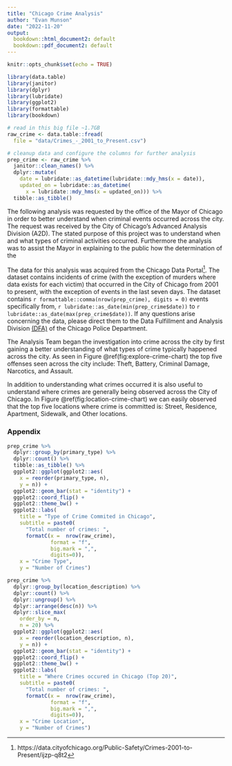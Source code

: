 ```yaml
---
title: "Chicago Crime Analysis"
author: "Evan Munson"
date: "2022-11-20"
output:
  bookdown::html_document2: default
  bookdown::pdf_document2: default
---
```


```r
knitr::opts_chunk$set(echo = TRUE)
```

```r

library(data.table)
library(janitor)
library(dplyr)
library(lubridate)
library(ggplot2)
library(formattable)
library(bookdown)

```

```r

# read in this big file ~1.7GB
raw_crime <- data.table::fread(
  file = "data/Crimes_-_2001_to_Present.csv")

```

```r

# cleanup data and configure the columns for further analysis
prep_crime <- raw_crime %>% 
  janitor::clean_names() %>%
  dplyr::mutate(
    date = lubridate::as_datetime(lubridate::mdy_hms(x = date)),
    updated_on = lubridate::as_datetime(
      x = lubridate::mdy_hms(x = updated_on))) %>% 
  tibble::as_tibble()

```

The following analysis was requested by the office of the Mayor of Chicago in order to better understand when criminal events occurred across the city.  The request was received by the City of Chicago's Advanced Analysis Division (A2D).  The stated purpose of this project was to understand when and what types of criminal activities occurred.  Furthermore the analysis was to assist the Mayor in explaining to the public how the determination of the 

The data for this analysis was acquired from the Chicago Data Portal^[https://data.cityofchicago.org/Public-Safety/Crimes-2001-to-Present/ijzp-q8t2].  The dataset contains incidents of crime (with the exception of murders where data exists for each victim) that occurred in the City of Chicago from 2001 to present, with the exception of events in the last seven days.  The dataset contains `r formattable::comma(nrow(prep_crime), digits = 0)` events specifically from, `r lubridate::as_date(min(prep_crime$date))` to `r lubridate::as_date(max(prep_crime$date))`.  If any questions arise concerning the data, please direct them to the Data Fulfillment and Analysis Division [(DFA)](DFA@ChicagoPolice.org) of the Chicago Police Department.

The Analysis Team began the investigation into crime across the city by first gaining a better understanding of what types of crime typically happened across the city.  As seen in Figure \@ref(fig:explore-crime-chart) the top five offenses seen across the city include:  Theft, Battery, Criminal Damage, Narcotics, and Assault.  

In addition to understanding what crimes occurred it is also useful to understand where crimes are generally being observed across the City of Chicago.  In Figure \@ref(fig:location-crime-chart) we can easily observed that the top five locations where crime is committed is: Street, Residence, Apartment, Sidewalk, and Other locations.













\newpage

### Appendix

```r

prep_crime %>% 
  dplyr::group_by(primary_type) %>% 
  dplyr::count() %>% 
  tibble::as_tibble() %>% 
  ggplot2::ggplot(ggplot2::aes(
    x = reorder(primary_type, n),
    y = n)) +
  ggplot2::geom_bar(stat = "identity") + 
  ggplot2::coord_flip() +
  ggplot2::theme_bw() +
  ggplot2::labs(
    title = "Type of Crime Commited in Chicago",
    subtitle = paste0(
      "Total number of crimes: ", 
      formatC(x =  nrow(raw_crime), 
              format = "f", 
              big.mark = ",", 
              digits=0)),
    x = "Crime Type",
    y = "Number of Crimes")

```

```r

prep_crime %>% 
  dplyr::group_by(location_description) %>% 
  dplyr::count() %>% 
  dplyr::ungroup() %>% 
  dplyr::arrange(desc(n)) %>%
  dplyr::slice_max(
    order_by = n,
    n = 20) %>%
  ggplot2::ggplot(ggplot2::aes(
    x = reorder(location_description, n), 
    y = n)) +
  ggplot2::geom_bar(stat = "identity") + 
  ggplot2::coord_flip() +
  ggplot2::theme_bw() +
  ggplot2::labs(
    title = "Where Crimes occured in Chicago (Top 20)",
    subtitle = paste0(
      "Total number of crimes: ", 
      formatC(x =  nrow(raw_crime), 
              format = "f", 
              big.mark = ",", 
              digits=0)),
    x = "Crime Location",
    y = "Number of Crimes")

```










